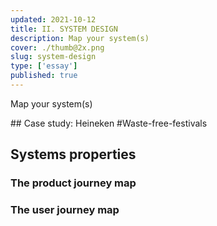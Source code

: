 ```yaml
---
updated: 2021-10-12
title: II. SYSTEM DESIGN
description: Map your system(s)
cover: ./thumb@2x.png
slug: system-design
type: ['essay']
published: true
---
```


<SimpleCard max-width="700px" > 

Map your system(s) 
	
</SimpleCard>
## Case study: Heineken #Waste-free-festivals

## Systems properties 

### The product journey map 
### The user journey map 
